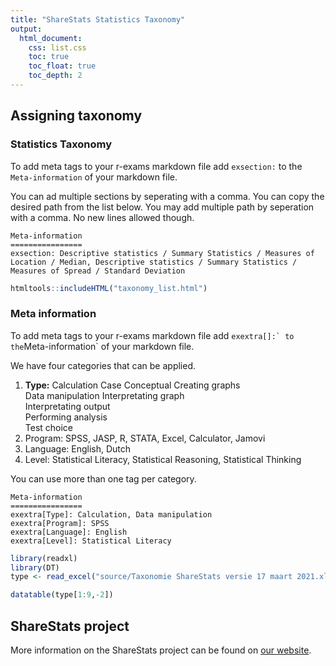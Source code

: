 ```yaml
---
title: "ShareStats Statistics Taxonomy"
output:
  html_document:
    css: list.css
    toc: true
    toc_float: true
    toc_depth: 2
---
```


<script src="copyText.js"></script>

## Assigning taxonomy {.tabset}

### Statistics Taxonomy

To add meta tags to your r-exams markdown file add `exsection:` to the `Meta-information` of your markdown file.

You can ad multiple sections by seperating with a comma. You can copy the desired path from the list below. You may add multiple path by seperation with a comma. No new lines allowed though.

```{}
Meta-information
================
exsection: Descriptive statistics / Summary Statistics / Measures of Location / Median, Descriptive statistics / Summary Statistics / Measures of Spread / Standard Deviation
```


```r
htmltools::includeHTML("taxonomy_list.html")
```

### Meta information

To add meta tags to your r-exams markdown file add ```exextra[]:` to the ```Meta-information` of your markdown file.

We have four categories that can be applied.

<ol class="bullet">
<li><strong>Type:</strong> 
<span id="calc"  class="tag" onclick="copy_data(calc)">Calculation</span> 
<span id="cas1"  class="tag" onclick="copy_data(cas1)">Case</span> 
<span id="conc"  class="tag" onclick="copy_data(conc)">Conceptual</span> 
<span id="crg"   class="tag" onclick="copy_data(crg)">Creating graphs</span>  
<span id="dat"   class="tag" onclick="copy_data(dat)">Data manipulation</span> 
<span id="intgr" class="tag" onclick="copy_data(intgr)">Interpretating graph</span>  
<span id="intou" class="tag" onclick="copy_data(intou)">Interpretating output</span>  
<span id="an"    class="tag" onclick="copy_data(an)">Performing analysis</span>  
<span id="tch"   class="tag" onclick="copy_data(tch)">Test choice</span>
</li>
<li>Program: SPSS, JASP, R, STATA, Excel, Calculator, Jamovi</li>
<li>Language: English, Dutch</li>
<li>Level: Statistical Literacy, Statistical Reasoning, Statistical Thinking</li>
</ol>

You can use more than one tag per category. 

```{}
Meta-information
================
exextra[Type]: Calculation, Data manipulation
exextra[Program]: SPSS
exextra[Language]: English
exextra[Level]: Statistical Literacy
```


```r
library(readxl)
library(DT)
type <- read_excel("source/Taxonomie ShareStats versie 17 maart 2021.xlsx", sheet = 2)

datatable(type[1:9,-2])
```


## ShareStats project

More information on the ShareStats project can be found on [our website](www.sharestats.nl).